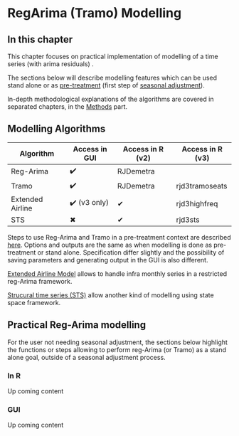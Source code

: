 # RegArima (Tramo) Modelling {#a-reg-a .unnumbered}

## In this chapter

This chapter focuses on practical implementation of modelling of a time series (with arima residuals) .

The sections below will describe modelling features which can be used stand alone or as [pre-treatment](#sa-pre-t) (first step of [seasonal adjustment](#sa-overview)).

In-depth methodological explanations of the algorithms are covered in separated chapters, in the [Methods](#part-M) part.

## Modelling Algorithms

| Algorithm        | Access in GUI | Access in R (v2) | Access in R (v3) |
|------------------|---------------|------------------|------------------|
| Reg-Arima        | ✔️            | RJDemetra        |                  |
| Tramo            | ✔️            | RJDemetra        | rjd3tramoseats   |
| Extended Airline | ✔️ (v3 only)  | ✔                | rjd3highfreq     |
| STS              | ✖             | ✔                | rjd3sts          |


Steps to use Reg-Arima and Tramo in a pre-treatment context are described [here](#sa-pre-t). Options and outputs are the same as when modelling is done as pre-treatment or stand alone. Specification differ slightly and the possibility of saving parameters and generating output in the GUI is also different.

[Extended Airline Model](#a-sa-hf) allows to handle infra monthly series in a restricted reg-Arima framework.

[Strucural time series (STS)](#a-sa-bsm) allow another kind of modelling using state space framework.

## Practical Reg-Arima modelling 

For the user not needing seasonal adjustment, the sections below highlight the functions or steps allowing to perform reg-Arima (or Tramo) as a stand alone goal, outside of a seasonal adjustment process. 


### In R

Up coming content

### GUI

Up coming content
